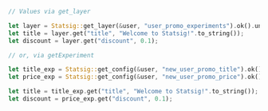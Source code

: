 ```rust
// Values via get_layer

let layer = Statsig::get_layer(&user, "user_promo_experiments").ok().unwrap();
let title = layer.get("title", "Welcome to Statsig!".to_string());
let discount = layer.get("discount", 0.1);

// or, via getExperiment

let title_exp = Statsig::get_config(&user, "new_user_promo_title").ok().unwrap();
let price_exp = Statsig::get_config(&user, "new_user_promo_price").ok().unwrap();

let title = title_exp.get("title", "Welcome to Statsig!".to_string());
let discount = price_exp.get("discount", 0.1);
```
